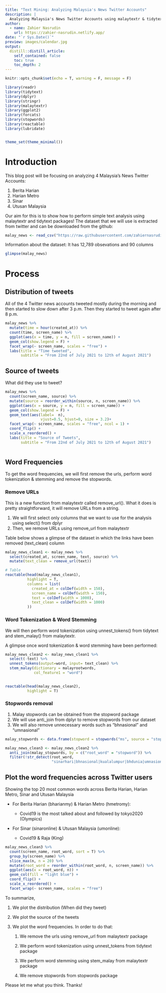 ```yaml
---
title: "Text Mining: Analyzing Malaysia's News Twitter Accounts"
description: |
  Analyzing Malaysia's News Twitter Accounts using malaytextr & tidytext from R-Studio
author:
  - name: Zahier Nasrudin
    url: https://zahier-nasrudin.netlify.app/
date: "`r Sys.Date()`"
preview: images/calendar.jpg
output:
  distill::distill_article:
    self_contained: false
    toc: true
    toc_depth: 2
---
```


```r
knitr::opts_chunk$set(echo = T, warning = F, message = F)

library(readr)
library(tidytext)
library(dplyr)
library(stringr)
library(malaytextr)
library(ggplot2)
library(forcats)
library(stopwords)
library(reactable)
library(lubridate)


theme_set(theme_minimal())
```

# Introduction

This blog post will be focusing on analyzing 4 Malaysia's News Twitter Accounts:

1.  Berita Harian
2.  Harian Metro
3.  Sinar
4.  Utusan Malaysia

Our aim for this is to show how to perform simple text analysis using malaytextr and tidytext packages! The dataset that we will use is extracted from twitter and can be downloaded from the github:

```r

malay_news <- read_csv("https://raw.githubusercontent.com/zahiernasrudin/datasets/main/malay_news.csv")

```

Information about the dataset: It has 12,789 obsevations and 90 columns

```r

glimpse(malay_news)
```

# Process

## Distribution of tweets

All of the 4 Twitter news accounts tweeted mostly during the morning and then started to slow down after 3 p.m. Then they started to tweet again after 8 p.m.

```r

malay_news %>%
  mutate(time = hour(created_at)) %>%
  count(time, screen_name) %>%
  ggplot(aes(x = time, y = n, fill = screen_name)) +
  geom_col(show.legend = F) +
  facet_wrap(~ screen_name, scales = "free") +
  labs(title = "Time tweeted",
       subtitle = "From 22nd of July 2021 to 12th of August 2021")

```

## Source of tweets

What did they use to tweet?

```r

malay_news %>%
  count(screen_name, source) %>%
  mutate(source = reorder_within(source, n, screen_name)) %>%
  ggplot(aes(x = source, y = n, fill = screen_name)) +
  geom_col(show.legend = F) +
  geom_text(aes(label=  n), 
                vjust=0.5, hjust=0, size = 3.2)+
  facet_wrap(~ screen_name, scales = "free", ncol = 1) +
  coord_flip() +
  scale_x_reordered() +
  labs(title = "Source of Tweets",
       subtitle = "From 22nd of July 2021 to 12th of August 2021")



```

## Word Frequencies

To get the word frequencies, we will first remove the urls, perform word tokenization & stemming and remove the stopwords.

### Remove URLs

This is a new function from malaytextr called remove_url(). What it does is pretty straightforward, it will remove URLs from a string.

1.  We will first select only columns that we want to use for the analysis using select() from dplyr
2.  Then, we remove URLs using remove_url from malaytextr

Table below shows a glimpse of the dataset in which the links have been removed (text_clean) column

```r

malay_news_clean1 <- malay_news %>%
  select(created_at, screen_name, text, source) %>%
  mutate(text_clean = remove_url(text)) 

# Table
reactable(head(malay_news_clean1),
          highlight = T,
          columns = list(
            created_at = colDef(width = 150),
            screen_name = colDef(width = 150),
            text = colDef(width = 1000),
            text_clean = colDef(width = 1000)
          ))
```

### Word Tokenization & Word Stemming

We will then perform word tokenization using unnest_tokens() from tidytext and stem_malay() from malaytextr.

A glimpse once word tokenization & word stemming have been performed:

```r

malay_news_clean2 <- malay_news_clean1 %>%
  select(-text) %>%
  unnest_tokens(output=word, input= text_clean) %>%
  stem_malay(dictionary = malayrootwords, 
             col_feature1 = "word")
  

reactable(head(malay_news_clean2),
          highlight = T)
```

### Stopwords removal

1.  Malay stopwords can be obtained from the stopword package
2.  We will use anti_join from dplyr to remove stopwords from our dataset
3.  We will also remove unnecessary words such as "bhnasional" and "umnasional"

```r

malay_stopwords <- data.frame(stopword = stopwords("ms", source = "stopwords-iso"))

malay_news_clean3 <- malay_news_clean2 %>%
  anti_join(malay_stopwords, by = c("root_word" = "stopword")) %>%
  filter(!str_detect(root_word,
                     "sinarhari|bhnasional|kualalumpur|bhdunia|umnasional|bhsu|sinarpremium|bhwilayah|bhbisnes|bhhibur|bh|bhkes"))


```

## Plot the word frequencies across Twitter users

Showing the top 20 most common words across Berita Harian, Harian Metro, Sinar and Utusan Malaysia

-   For Berita Harian (bharianmy) & Harian Metro (hmetromy):

    -   Covid19 is the most talked about and followed by tokyo2020 (Olympics)

-   For Sinar (sinaronline) & Utusan Malaysia (umonline):

    -   Covid19 & Raja (King)

```r


malay_news_clean3 %>%
  count(screen_name, root_word, sort = T) %>%
  group_by(screen_name) %>%
  slice_max(n, n = 20) %>%
  mutate(root_word = reorder_within(root_word, n, screen_name)) %>%
  ggplot(aes(x = root_word, n)) +
  geom_col(fill = "light blue") +
  coord_flip() +
  scale_x_reordered() +
  facet_wrap(~ screen_name, scales = "free")

```

To summarize,

1.  We plot the distribution (When did they tweet)

2.  We plot the source of the tweets

3.  We plot the word frequencies. In order to do that:

    1.  We remove the urls using remove_url from malaytextr package

    2.  We perform word tokenization using unnest_tokens from tidytext package

    3.  We perform word stemming using stem_malay from malaytextr package

    4.  We remove stopwords from stopwords package

Please let me what you think. Thanks!
